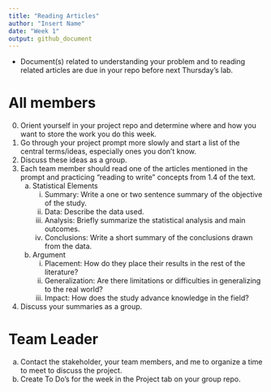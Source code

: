```yaml
---
title: "Reading Articles"
author: "Insert Name"
date: "Week 1"
output: github_document
---
```


* Document(s) related to understanding your problem and to reading related articles are due in your repo before next Thursday's lab.

# All members

0. Orient yourself in your project repo and determine where and how you want to store the work you do this week.
1. Go through your project prompt more slowly and start a list of the central terms/ideas, especially ones you don't know.
2. Discuss these ideas as a group.  
3. Each team member should read one of the articles mentioned in the prompt and practicing "reading to write" concepts from 1.4 of the text.
    a. Statistical Elements
        i. Summary: Write a one or two sentence summary of the objective of the study.
        ii. Data: Describe the data used.
        iii. Analysis: Briefly summarize the statistical analysis and main outcomes.
        iv. Conclusions: Write a short summary of the conclusions drawn from the data.
    b. Argument
        i. Placement: How do they place their results in the rest of the literature?
        ii. Generalization: Are there limitations or difficulties in generalizing to the real world?
        iii. Impact: How does the study advance knowledge in the field?
4. Discuss your summaries as a group.

# Team Leader

a. Contact the stakeholder, your team members, and me to organize a time to meet to discuss the project.  
b. Create To Do's for the week in the Project tab on your group repo.